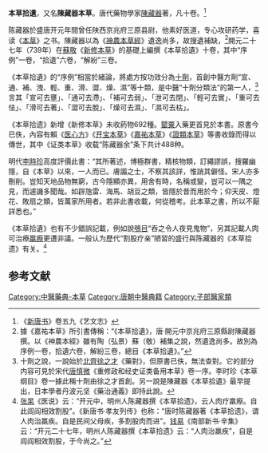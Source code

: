 '''本草拾遺'''，又名'''陳藏器本草'''。唐代藥物學家[[陳藏器|陳藏器]]著，凡十卷。<ref>《[[新唐书|新唐书]]》卷五九《艺文志》</ref>

陈藏器於盛唐开元年間曾任陕西京兆府三原县尉，他素好医道，专心攻研药学，喜读《[[本草|本草]]》之书。陳藏器以為《[[神農本草經|神農本草經]]》遺逸尚多，故搜遺補缺，<ref>據《嘉祐本草》所引書傳稱：“《本草拾遺》，唐·開元中京兆府三原縣尉陳藏器撰。以《神農本經》雖有陶（弘景）蘇（敬）補集之說，然遺逸尚多。故別為序例一卷，拾遺六卷，解紛三卷，總目《本草拾遺》。”</ref>開元二十七年（739年）在[[蘇敬|蘇敬]]《[[新修本草|新修本草]]》的基礎上編撰《本草拾遺》十卷，其中“序例”一卷，“拾遺”六卷，“解紛”三卷。

《本草拾遺》的“序例”相當於緒論，將處方按功效分為[[十劑|十劑]]，首創中醫方劑“宣、通、補、洩、輕、重、滑、澀、燥、濕”等十類，是中醫“十劑分類法”的第一人，<ref>十劑之說，一說始於[[北齊|北齊]][[徐之才|徐之才]]《藥對》，但原書已佚，無法查對。它的部分内容可見於宋代[[唐慎微|唐慎微]]《重修政和经史证类备用本草》卷一序。李时珍《本草纲目》卷一據此稱十劑由徐之才首創。另一說是陳藏器《本草拾遺》最早提出，日本學者丹波元坚《藥治通義》即持此說。</ref>言其「宣可去壅」、「通可去滯」、「補可去弱」、「泄可去閉」、「輕可去實」、「重可去怯」、「滑可去著」、「澀可去脫」、「燥可去濕」、「濕可去枯」。

《本草拾遗》新增《新修本草》未收葯物692種。[[罌粟|罌粟]]入藥更首見於本書。原書今已佚，內容有賴《[[医心方|医心方]]》《[[开宝本草|开宝本草]]》《[[嘉祐本草|嘉祐本草]]》《[[證類本草|證類本草]]》等書收錄而得以傳世，其中《证类本草》收载“陈藏器余”条下共计488种。

明代[[李時珍|李時珍]]高度評價此書：“其所著述，博極群書，精核物類，訂繩謬誤，搜羅幽隱，自《本草》以來，一人而已。膚譾之士，不察其該詳，惟誚其僻怪。宋人亦多刪削。豈知天地品物無窮，古今隱顯亦異，用舍有時，名稱或變，豈可以一隅之見，而遽譏多聞哉。如辟虺雷、海馬、胡豆之類，皆隱於昔而用於今；仰天皮、燈花、敗扇之類，皆萬家所用者。若非此書收載，何從稽考。此本草之書，所以不厭詳悉也。”

《本草拾遺》也有不少錯誤記載，例如說[[猫头鹰|鴞目]]“吞之令人夜見鬼物”，另其記載人肉可治療[[肺結核|羸瘵]]更遭非議。一般认为歷代“割股疗亲”陋習的盛行與陈藏器的《本草拾遗》有关。<ref name=nambu>[[张杲|张杲]]《医说》云：“开元中，明州人陈藏器撰《本草拾遗》，云人肉疗羸瘵。自此闾阎相效割股”。《新唐书·孝友列传》也称：“唐时陈藏器著《本草拾遗》，谓人肉治羸疾。自是民间父母疾，多割股肉而进”。[[钱易|钱易]]《南部新书·辛集》云：“开元二十七年，明州人陈藏器撰《本草拾遗》云：“人肉治羸疾”，自是闾阎相效割股，于今尚之。”</ref>

== 参考文献 ==
{{Reflist}}

[[Category:中醫藥典-本草|Category:中醫藥典-本草]]
[[Category:唐朝中醫典籍|Category:唐朝中醫典籍]]
[[Category:子部醫家類|Category:子部醫家類]]